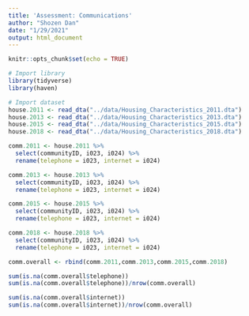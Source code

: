 ```yaml
---
title: 'Assessment: Communications'
author: "Shozen Dan"
date: "1/29/2021"
output: html_document
---
```


```r
knitr::opts_chunk$set(echo = TRUE)
```

```r
# Import library
library(tidyverse)
library(haven)
```

```r
# Import dataset
house.2011 <- read_dta("../data/Housing_Characteristics_2011.dta")
house.2013 <- read_dta("../data/Housing_Characteristics_2013.dta")
house.2015 <- read_dta("../data/Housing_Characteristics_2015.dta")
house.2018 <- read_dta("../data/Housing_Characteristics_2018.dta")
```

```r
comm.2011 <- house.2011 %>% 
  select(communityID, i023, i024) %>% 
  rename(telephone = i023, internet = i024)

comm.2013 <- house.2013 %>% 
  select(communityID, i023, i024) %>% 
  rename(telephone = i023, internet = i024)

comm.2015 <- house.2015 %>% 
  select(communityID, i023, i024) %>% 
  rename(telephone = i023, internet = i024)

comm.2018 <- house.2018 %>% 
  select(communityID, i023, i024) %>% 
  rename(telephone = i023, internet = i024)

comm.overall <- rbind(comm.2011,comm.2013,comm.2015,comm.2018)

sum(is.na(comm.overall$telephone))
sum(is.na(comm.overall$telephone))/nrow(comm.overall)

sum(is.na(comm.overall$internet))
sum(is.na(comm.overall$internet))/nrow(comm.overall)
```


